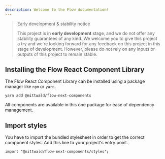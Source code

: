 ```yaml
---
description: Welcome to the Flow documentation!
---
```


> Early development & stability notice
>
> This project is in **early development** stage, and we do not offer any
> stability guarantees of any kind. We welcome you to give this project a try
> and we're looking forward for any feedback on this project in this stage of
> development. However, please do not rely on any inputs or outputs of this
> project to remain stable.

## Installing the Flow React Component Library

The Flow React Component Library can be installed using a package manager like
`npm` or `yarn`.

```shell
yarn add @mittwald/flow-next-components
```

All components are available in this one package for ease of dependency
management.

## Import styles

You have to import the bundled stylesheet in order to get the correct component
styles. Add this line to your project's entry point.

```
import "@mittwald/flow-next-components/styles";
```
